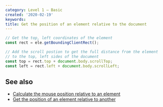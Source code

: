```yaml
---
category: Level 1 — Basic
created: '2020-02-19'
keywords:
title: Get the position of an element relative to the document
---
```


```js
// Get the top, left coordinates of the element
const rect = ele.getBoundingClientRect();

// Add the scroll postion to get the full distance from the element
// to the top, left sides of the document
const top = rect.top + document.body.scrollTop;
const left = rect.left + document.body.scrollLeft;
```

## See also

-   [Calculate the mouse position relative to an element](https://phuoc.ng/collection/html-dom/calculate-the-mouse-position-relative-to-an-element)
-   [Get the position of an element relative to another](https://phuoc.ng/collection/html-dom/get-the-position-of-an-element-relative-to-another)

